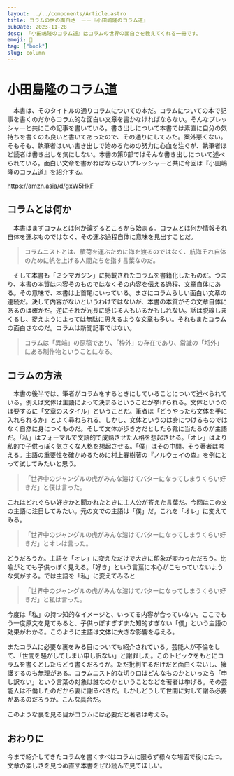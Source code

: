 ```yaml
---
layout: ../../components/Article.astro
title: コラムの世の面白さ　ーー『小田嶋隆のコラム道』
pubDate: 2023-11-28
desc: 『小田嶋隆のコラム道』はコラムの世界の面白さを教えてくれる一冊です。
emoji: 📖
tag: ["book"]
slug: column
---
```

# 小田島隆のコラム道
　本書は、そのタイトルの通りコラムについての本だ。コラムについての本で記事を書くのだからコラム的な面白い文章を書かなければならない。そんなプレッシャーと共にこの記事を書いている。書き出しについて本書では素直に自分の気持ちを書くのも良いと書いてあったので、その通りにしてみた。案外悪くない。そもそも、執筆者はいい書き出しで始めるための努力に心血を注ぐが、執筆者ほど読者は書き出しを気にしない。本書の第6部ではそんな書き出しについて述べられている。面白い文章を書かねばならないプレッシャーと共に今回は『小田嶋隆のコラム道』を紹介する。

https://amzn.asia/d/gxW5HkF

## コラムとは何か
　本書はまずコラムとは何か論ずるところから始まる。コラムとは何か情報それ自体を運ぶものではなく、その運ぶ過程自体に意味を見出すことだ。
> コラムニストとは、積荷を運ぶために海を渡るのではなく、航海それ自体のために帆を上げる人間たちを指す言葉なのだ。  


　そして本書も「ミシマガジン」に掲載されたコラムを書籍化したものだ。つまり、本書の本質は内容そのものではなくその内容を伝える過程、文章自体にある。その意味で、本書は上首尾にいっている。まさにコラムらしい面白い文章の連続だ。決して内容がないというわけではないが、本書の本質がその文章自体にあるのは確かだ。逆にそれが冗長に感じる人もいるかもしれない。話は脱線しまくるし、捉えようによっては無駄に思えるような文章も多い。それもまたコラムの面白さなのだ。コラムは新聞記事ではない。
> コラムは「異端」の原稿であり、「枠外」の存在であり、常識の「埒外」にある制作物ということになる。

## コラムの方法
　本書の後半では、筆者がコラムをするときにしていることについて述べられている。例えば文体は主語によって決まるということが挙げられる。文体というのは要するに「文章のスタイル」ということだ。筆者は「どうやったら文体を手に入れられるか」とよく尋ねられる。しかし、文体というのは身につけるものではなく自然に身につくものだ。そして文体が歩き方だとしたら靴に当たるのが主語だ。「私」はフォーマルで文語的で成熟させた人格を想起させる。「オレ」はより私的で子供っぽく気さくな人格を想起させる。「僕」はその中間。そう著者は考える。主語の重要性を確かめるために村上春樹著の『ノルウェイの森』を例にとって試してみたいと思う。
> 「世界中のジャングルの虎がみんな溶けてバターになってしまうくらい好きだ」と僕は言った。

これはどれぐらい好きかと聞かれたときに主人公が答えた言葉だ。今回はこの文の主語に注目してみたい。元の文での主語は「僕」だ。これを「オレ」に変えてみる。
> 「世界中のジャングルの虎がみんな溶けてバターになってしまうくらい好きだ」とオレは言った。

どうだろうか。主語を「オレ」に変えただけで大きに印象が変わっただろう。比喩がとても子供っぽく見える。「好き」という言葉に本心がこもっていないような気がする。では主語を「私」に変えてみると
> 「世界中のジャングルの虎がみんな溶けてバターになってしまうくらい好きだ」と私は言った。

今度は「私」の持つ知的なイメージと、いってる内容が合っていない。ここでもう一度原文を見てみると、子供っぽすぎずまた知的すぎない「僕」という主語の効果がわかる。このように主語は文体に大きな影響を与える。


またコラムに必要な裏をみる目についても紹介されている。芸能人が不倫をして、「世間を騒がしてしまい申し訳ない」と謝罪した。このトピックをもとにコラムを書くとしたらどう書くだろうか。ただ批判するだけだと面白くないし、擁護するのも無理がある。コラムニスト的な切り口はどんなものかといったら「申し訳ない」という言葉の対象は誰なのかということなどを著者は挙げる。その芸能人は不倫したのだから妻に謝るべきだ。しかしどうして世間に対して謝る必要があるのだろうか。こんな具合だ。

このような裏を見る目がコラムには必要だと著者は考える。

## おわりに
今まで紹介してきたコラムを書くすべはコラムに限らず様々な場面で役にたつ。文章の楽しさを見つめ直す本書をぜひ読んで見てほしい。
